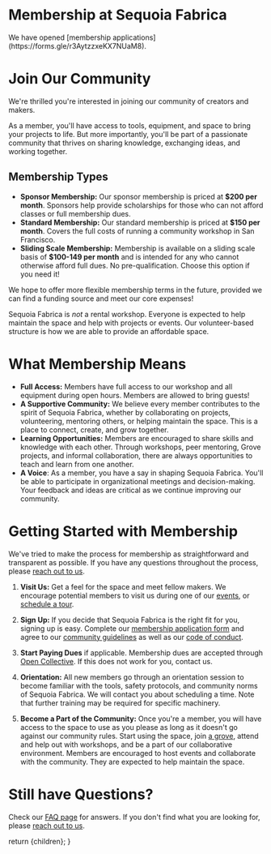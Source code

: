 
# Membership at Sequoia Fabrica

<Callout variant='warning'>
  We have opened [membership applications](https://forms.gle/r3AytzzxeKX7NUaM8). 
</Callout>

# Join Our Community

We're thrilled you're interested in joining our community of creators and makers. 

As a member, you'll have access to tools, equipment, and space to bring your projects to life. But more importantly, you'll be part of a passionate community that thrives on sharing knowledge, exchanging ideas, and working together.

## Membership Types
- **Sponsor Membership:** Our sponsor membership is priced at **$200 per month**. Sponsors help provide scholarships for those who can not afford classes or full membership dues.
- **Standard Membership:** Our standard membership is priced at **$150 per month**. Covers the full costs of running a community workshop in San Francisco.
- **Sliding Scale Membership:** Membership is available on a sliding scale basis of **$100-149 per month** and is intended for any who cannot otherwise afford full dues. No pre-qualification. Choose this option if you need it!

We hope to offer more flexible membership terms in the future, provided we can find a funding source and meet our core expenses!

Sequoia Fabrica is _not_ a rental workshop. Everyone is expected to help maintain the space and help with projects or events. Our volunteer-based structure is how we are able to provide an affordable space.

# What Membership Means

- **Full Access:** Members have full access to our workshop and all equipment during open hours. Members are allowed to bring guests!
- **A Supportive Community:** We believe every member contributes to the spirit of Sequoia Fabrica, whether by collaborating on projects, volunteering, mentoring others, or helping maintain the space. This is a place to connect, create, and grow together.
- **Learning Opportunities:** Members are encouraged to share skills and knowledge with each other. Through workshops, peer mentoring, Grove projects, and informal collaboration, there are always opportunities to teach and learn from one another.
- **A Voice**: As a member, you have a say in shaping Sequoia Fabrica. You'll be able to participate in organizational meetings and decision-making. Your feedback and ideas are critical as we continue improving our community.

# Getting Started with Membership
We've tried to make the process for membership as straightforward and transparent as possible. If you have any questions throughout the process, please [reach out to us](./contact).

1. **Visit Us:** Get a feel for the space and meet fellow makers. We encourage potential members to visit us during one of our [events](./events), or [schedule a tour](./contact).

2. **Sign Up:** If you decide that Sequoia Fabrica is the right fit for you, signing up is easy. Complete our [membership application form](https://forms.gle/r3AytzzxeKX7NUaM8) and agree to our [community guidelines](https://wiki.sequoiafabrica.org/wiki/Workshop_Norms) as well as our [code of conduct](./code_of_conduct).

4. **Start Paying Dues** if applicable. Membership dues are accepted through [Open Collective](https://opencollective.com/sequoia-fabrica/contribute/sponsor-68571). If this does not work for you, contact us.

5. **Orientation:** All new members go through an orientation session to become familiar with the tools, safety protocols, and community norms of Sequoia Fabrica. We will contact you about scheduling a time. Note that further training may be required for specific machinery.

5. **Become a Part of the Community:** Once you're a member, you will have access to the space to use as you please as long as it doesn't go against our community rules. Start using the space, join [a grove](./faq#what_is_a_grove), attend and help out with workshops, and be a part of our collaborative environment. Members are encouraged to host events and collaborate with the community. They are expected to help maintain the space.

# Still have Questions?
Check our [FAQ page](./faq) for answers. If you don't find what you are looking for, please [reach out to us](./contact).

  return <DocumentLayout>{children}</DocumentLayout>;
}
